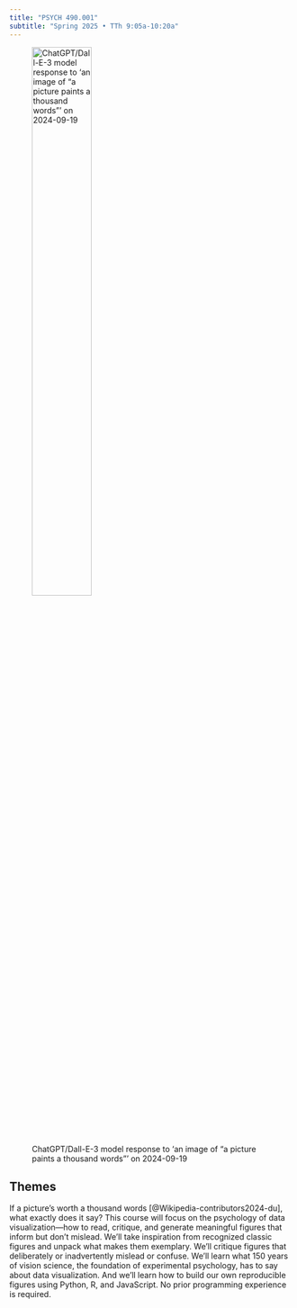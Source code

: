 ```yaml
---
title: "PSYCH 490.001"
subtitle: "Spring 2025 • TTh 9:05a-10:20a"
---
```


![ChatGPT/Dall-E-3 model response to 'an image of "a picture paints a thousand words"' on 2024-09-19](include/img/dall-e-2024-09-19-picture-paints.png){width="50%"}

## Themes

If a picture's worth a thousand words [@Wikipedia-contributors2024-du], what exactly does it say? This course will focus on the psychology of data visualization—how to read, critique, and generate meaningful figures that inform but don’t mislead. We’ll take inspiration from recognized classic figures and unpack what makes them exemplary. We’ll critique figures that deliberately or inadvertently mislead or confuse. We'll learn what 150 years of vision science, the foundation of experimental psychology, has to say about data visualization. And we’ll learn how to build our own reproducible figures using Python, R, and JavaScript. No prior programming experience is required.
